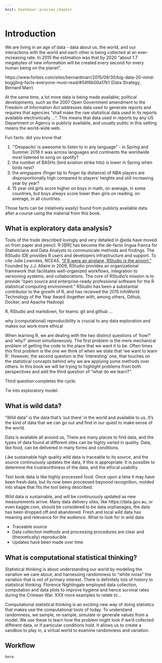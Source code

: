 ```yaml
---
knit: bookdown::preview_chapter
---
```


# Introduction {#intro}

We are living in an age of data - data about us, the world, and our interactions with the world and each other is being collected at an ever-increasing rate. In 2015 the estimation was that by 2020 "about 1.7 megabytes of new information will be created every second for every human being on the planet". 

https://www.forbes.com/sites/bernardmarr/2015/09/30/big-data-20-mind-boggling-facts-everyone-must-read/#54f6b00a17b1 (Data Strategy, Bernard Marr)

At the same time, a lot more data is being made available; political developments, such as the 2007 Open Government amendment to the Freedom of Information Act addresses data  used to generate reports and requires that agencies "shall make the raw statistical data used in its reports available electronically ...". 
This means that data used in reports by any US Department or Agency is publicly available, and usually public in this setting means the world-wide web.  

Fun facts: did you know that

(1) "'Despacito' is awesome to listen to in any language" - in Spring and Summer 2018 it was across languages and continents the worldwide  most listened to song on spotify? 
(2) the number of BASHs (bird aviation strike hits) is lower in Spring when birds nest? 
(3) the wingspans (finger tip to finger tip distance) of NBA players are disproportionally high compared to players' heights and still increasing year by year? 
(4) 15 year old girls score higher on boys in math, on average, in some countries, but boys always score lower than girls on reading, on average, in all countries. 

Those facts can be (relatively easily) found from publicly available data after a course using the material from this book. 

## What is exploratory data analysis?

Tools of the trade  described lovingly and very detailed in @eda have moved on from paper and pencil. R [@R] has become the de-facto lingua franca for Statisticians and Data Analysts to communicate methods and findings. The RStudio IDE provides R users and developers infrastructure and support. To cite Julie Lowndes, NCEAS, ["if R were an airplane, RStudio is the airport." ](http://jules32.github.io/2016-07-12-Oxford/R_RStudio/)
Founded by J.J. Allaire in 2009, RStudio provides an organizational framework that facilitates well-organized workflows, integration to versioning systems, and collaborations.
The core of RStudio's mission is to provide "open source and enterprise-ready professional software for the R statistical computing environment."
RStudio has been a substantial contributor to the growth of R, and has  received the 
2015 InfoWorld Technology of the Year Award  (together with, among others, Github, Docker, and Apache Hadoop)


 R, RStudio and markdown, for teams: git and github ... 

why (computational) reproducibility is crucial to any data exploration and makes our work more ethical

When learning R, we are dealing with the two distinct questions of 'how?' and 'why?' almost simultaneously. 
The first problem is the mere mechanical problem of getting the code to the place that we want it to be. Often times this first problem is the one we think of when we state that 'we want to learn R'. However, the second question is the 'interesting' one, that touches on the statistical concepts behind why we are applying some methods over others. In this book we will be trying to highlight problems from both perspectives and add the third  question of "what do we learn?".

Third question completes the cycle. 

Tie into exploratory model.

## What is **wild** data?

<!-- motivational -->

"Wild data" is the data that's 'out there' in the world and available to us.  It's the kind of data that we can go out and find in our quest to make sense of the world. 

<!-- difference between sources, analogy to food -->
Data is available all around us, There are many places to find data, and the types of data found at different sites can be highly varied in quality. Data, like food, can be delivered in many forms and conditions. 

Like sustainable high quality wild data is traceable to its source, and the source continuously updates the data, if this is appropriate. It is possible to determine the trustworthiness of the data, and the ethical usability 

Text book data is like highly processed food. Once upon a time it may have been fresh data, but its now been processed beyoond recognition, molded into shape that fits the tool being described. 

Wild data is sustainable, and will be continuously updated as new measurements arrive. Many data delivery sites, like https://data.gov.au, or even kaggle.com, should be considered to be data orphanages, the data has been dropped off and abandoned. Fresh and local wild data has meaning and relevance for the audience.
What to look for in wild data 

- Traceable source
- Data collection methods and processing procedures are clear and (theoretically) reproducible
- Updates have been made over time

## What is computational statistical thinking?

Statistical thinking is about understanding our world by modeling the variation we care about, and harnessing randomness to "white noise" the variation that is not of primary interest. There is definitely lots of history to statistical thinking. Florence Nightingale employed data collection, computation and data plots to improve hygiene and hence survival rates during the Crimean War. XXX more examples to relate to...

Computational statistical thinking is an exciting new way of doing statistics that makes use the computational tools of today. To understand randomness, we sample, re-sample, simulate or generate values from a model. We use these to learn how the problem might look if we'd collected different data, or if particular conditions hold. It allows us to create a sandbox to play in, a virtual world to examine randomness and variation. 

## Workflow

`here`